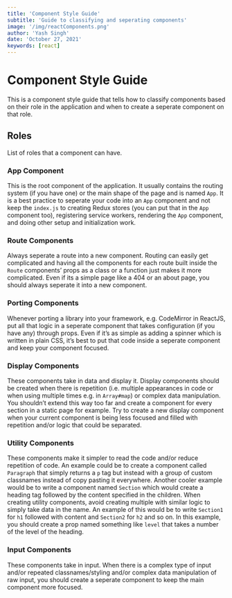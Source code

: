 ```yaml
---
title: 'Component Style Guide'
subtitle: 'Guide to classifying and seperating components'
image: '/img/reactComponents.png'
author: 'Yash Singh'
date: 'October 27, 2021'
keywords: [react]
---
```


# Component Style Guide

This is a component style guide that tells how to classify components based on their role in the application and when to create a seperate component on that role.

## Roles

List of roles that a component can have.

### App Component

This is the root component of the application. It usually contains the routing system (if you have one) or the main shape of the page and is named `App`. It is a best practice to seperate your code into an `App` component and not keep the `index.js` to creating Redux stores (you can put that in the `App` component too), registering service workers, rendering the `App` component, and doing other setup and initialization work.

### Route Components

Always seperate a route into a new component. Routing can easily get complicated and having all the components for each route built inside the `Route` components’ props as a class or a function just makes it more complicated. Even if its a simple page like a 404 or an about page, you should always seperate it into a new component.

### Porting Components

Whenever porting a library into your framework, e.g. CodeMirror in ReactJS, put all that logic in a seperate component that takes configuration (if you have any) through props. Even if it’s as simple as adding a spinner which is written in plain CSS, it’s best to put that code inside a seperate component and keep your component focused.

### Display Components

These components take in data and display it. Display components should be created when there is repetition (i.e. multiple appearances in code or when using multiple times e.g. in `Array#map`) or complex data manipulation. You shouldn’t extend this way too far and create a component for every section in a static page for example. Try to create a new display component when your current component is being less focused and filled with repetition and/or logic that could be separated.

### Utility Components

These components make it simpler to read the code and/or reduce repetition of code. An example could be to create a component called `Paragraph` that simply returns a `p` tag but instead with a group of custom classnames instead of copy pasting it everywhere. Another cooler example would be to write a component named `Section` which would create a heading tag followed by the content specified in the children. When creating utility components, avoid creating multiple with similar logic to simply take data in the name. An example of this would be to write `Section1` for `h1` followed with content and `Section2` for `h2` and so on. In this example, you should create a prop named something like `level` that takes a number of the level of the heading.

### Input Components

These components take in input. When there is a complex type of input and/or repeated classnames/styling and/or complex data manipulation of raw input, you should create a seperate component to keep the main component more focused.
